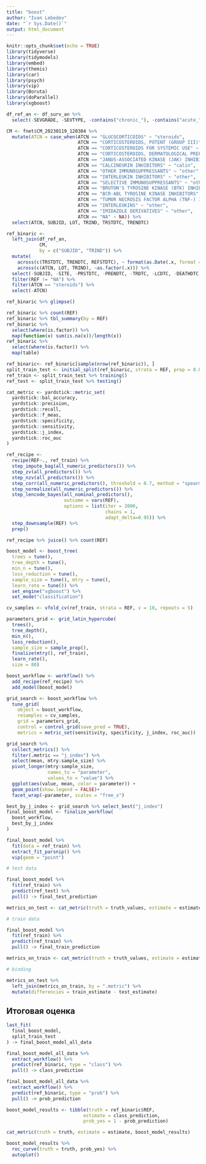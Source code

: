 ```yaml
---
title: "boost"
author: "Ivan Lebedev"
date: "`r Sys.Date()`"
output: html_document
---
```


```r
knitr::opts_chunk$set(echo = TRUE)
library(tidyverse)
library(tidymodels)
library(embed)
library(themis)
library(car)
library(psych)
library(vip)
library(Boruta)
library(doParallel)
library(xgboost)
```

```r
df_ref_an <- df_surv_an %>% 
  select(-SEVGRADE,	-SEVTYPE, -contains("chronic_"), -contains("acute_"), -event, -etime, -futime)

CM <- fnet$CM_20230119_120304 %>% 
  mutate(ATCN = case_when(ATCN == "GLUCOCORTICOIDS" ~ "steroids", 
                          ATCN == "CORTICOSTEROIDS, POTENT (GROUP III)" ~ "steroids",
                          ATCN == "CORTICOSTEROIDS FOR SYSTEMIC USE" ~ "steroids",
                          ATCN == "CORTICOSTEROIDS, DERMATOLOGICAL PREPARATIONS" ~ "steroids",
                          ATCN == "JANUS-ASSOCIATED KINASE (JAK) INHIBITORS" ~ "jak",
                          ATCN == "CALCINEURIN INHIBITORS" ~ "calin",
                          ATCN == "OTHER IMMUNOSUPPRESSANTS" ~ "other",
                          ATCN == "INTERLEUKIN INHIBITORS" ~ "other",
                          ATCN == "SELECTIVE IMMUNOSUPPRESSANTS" ~ "other",
                          ATCN == "BRUTON'S TYROSINE KINASE (BTK) INHIBITORS" ~ "other",
                          ATCN == "BCR-ABL TYROSINE KINASE INHIBITORS" ~ "other",
                          ATCN == "TUMOR NECROSIS FACTOR ALPHA (TNF-) INHIBITORS" ~ "other",
                          ATCN == "INTERLEUKINS" ~ "other",
                          ATCN == "IMIDAZOLE DERIVATIVES" ~ "other",
                          ATCN == "NA" ~ NA)) %>% 
  select(ATCN, SUBJID, LOT, TRIND, TRSTDTC, TRENDTC)

ref_binaric <- 
  left_join(df_ref_an, 
            CM,
            by = c("SUBJID", "TRIND")) %>% 
  mutate(
    across(c(TRSTDTC, TRENDTC, REFSTDTC), ~ format(as.Date(.x, format = "%d/%m/%Y"), "%d.%m.%Y")),
    across(c(ATCN, LOT, TRIND), ~as.factor(.x))) %>%
  select(-SUBJID, -SITE, -PRSTDTC, -PRENDTC, -TRDTC, -LCDTC, -DEATHDTC, -RELAPDTC, -GVHDDTC, -REFSTDTC, -TRSTDTC, -TRENDTC, -ALIVE, -LOT, -RELAPYN) %>% 
  filter(REF != "NA") %>%
  filter(ATCN == "steroids") %>% 
  select(-ATCN)
```

```r
ref_binaric %>% glimpse()
```

```r
ref_binaric %>% count(REF)
ref_binaric %>% tbl_summary(by = REF)
ref_binaric %>% 
  select(where(is.factor)) %>% 
  map(function(x) sum(is.na(x))/length(x))
ref_binaric %>% 
  select(where(is.factor)) %>% 
  map(table)
```

```r
ref_binaric<- ref_binaric[sample(nrow(ref_binaric)), ]
split_train_test <- initial_split(ref_binaric, strata = REF, prop = 0.8)
ref_train <- split_train_test %>% training()
ref_test <- split_train_test %>% testing()
```

```r
cat_metric <- yardstick::metric_set(
  yardstick::bal_accuracy,
  yardstick::precision,
  yardstick::recall,
  yardstick::f_meas,
  yardstick::specificity,
  yardstick::sensitivity,
  yardstick::j_index,
  yardstick::roc_auc
)
```

```r
ref_recipe <- 
  recipe(REF~., ref_train) %>% 
  step_impute_bag(all_numeric_predictors()) %>% 
  step_zv(all_predictors()) %>% 
  step_nzv(all_predictors()) %>%
  step_corr(all_numeric_predictors(), threshold = 0.7, method = "spearman") %>%
  step_normalize(all_numeric_predictors()) %>%
  step_lencode_bayes(all_nominal_predictors(), 
                     outcome = vars(REF), 
                     options = list(iter = 2000, 
                                    chains = 1, 
                                    adapt_delta=0.95)) %>%
  step_downsample(REF) %>% 
  prep()

ref_recipe %>% juice() %>% count(REF)
```

```r
boost_model <- boost_tree(
  trees = tune(),
  tree_depth = tune(), 
  min_n = tune(),
  loss_reduction = tune(),                  
  sample_size = tune(), mtry = tune(),        
  learn_rate = tune()) %>%
  set_engine("xgboost") %>%
  set_mode("classification")
```

```r
cv_samples <- vfold_cv(ref_train, strata = REF, v = 10, repeats = 5)
```

```r
parameters_grid <- grid_latin_hypercube(
  trees(),
  tree_depth(),
  min_n(),
  loss_reduction(),
  sample_size = sample_prop(),
  finalize(mtry(), ref_train),
  learn_rate(),
  size = 80)
```

```r
boost_workflow <- workflow() %>% 
  add_recipe(ref_recipe) %>% 
  add_model(boost_model)
```

```r
grid_search <- boost_workflow %>%
  tune_grid(
    object = boost_workflow,
    resamples = cv_samples,
    grid = parameters_grid,
    control = control_grid(save_pred = TRUE),
    metrics = metric_set(sensitivity, specificity, j_index, roc_auc))
```

```r
grid_search %>%
  collect_metrics() %>%
  filter(.metric == "j_index") %>%
  select(mean, mtry:sample_size) %>%
  pivot_longer(mtry:sample_size,
               names_to = "parameter",
               values_to = "value") %>%
  ggplot(aes(value, mean, color = parameter)) +
  geom_point(show.legend = FALSE)+
  facet_wrap(~parameter, scales = "free_x")
```

```r
best_by_j_index <- grid_search %>% select_best("j_index")
final_boost_model <- finalize_workflow(
  boost_workflow,
  best_by_j_index
)
```

```r
final_boost_model %>%
  fit(data = ref_train) %>%
  extract_fit_parsnip() %>%
  vip(geom = "point")
```

```r
# test data

final_boost_model %>%
  fit(ref_train) %>%
  predict(ref_test) %>%
  pull() -> final_test_prediction

metrics_on_test <- cat_metric(truth = truth_values, estimate = estimate_values, tibble(truth_values = ref_test$REF, estimate_values = final_test_prediction)) %>% rename(test_estimate = `.estimate`) %>% select(!`.estimator`)

# train data

final_boost_model %>%
  fit(ref_train) %>%
  predict(ref_train) %>%
  pull() -> final_train_prediction

metrics_on_train <- cat_metric(truth = truth_values, estimate = estimate_values, tibble(truth_values = ref_train$REF, estimate_values = final_train_prediction)) %>% rename(train_estimate = `.estimate`) %>% select(!`.estimator`)

# binding

metrics_on_test %>%
  left_join(metrics_on_train, by = ".metric") %>%
  mutate(differencies = train_estimate - test_estimate)
```

## Итоговая оценка

```r
last_fit(
  final_boost_model,
  split_train_test
) -> final_boost_model_all_data

final_boost_model_all_data %>%
  extract_workflow() %>%
  predict(ref_binaric, type = "class") %>%
  pull() -> class_prediction

final_boost_model_all_data %>%
  extract_workflow() %>%
  predict(ref_binaric, type = "prob") %>%
  pull() -> prob_prediction

boost_model_results <- tibble(truth = ref_binaric$REF,
                            estimate = class_prediction,
                            prob_yes = 1 - prob_prediction)

cat_metric(truth = truth, estimate = estimate, boost_model_results) 

boost_model_results %>%
  roc_curve(truth = truth, prob_yes) %>%
  autoplot()
```
